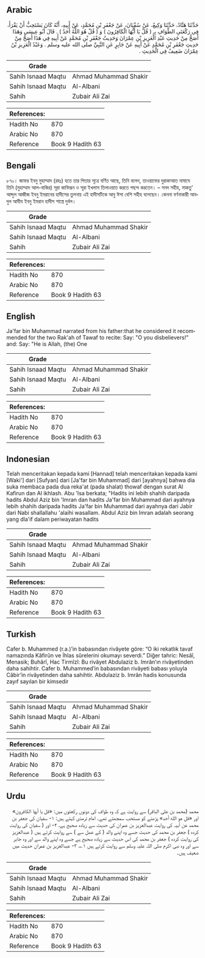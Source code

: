 ## Arabic


<div dir="rtl" lang="ar" style={{fontSize:'larger',backgroundColor:'#f8f9fa',padding:20}}>
حَدَّثَنَا هَنَّادٌ، حَدَّثَنَا وَكِيعٌ، عَنْ سُفْيَانَ، عَنْ جَعْفَرِ بْنِ مُحَمَّدٍ، عَنْ أَبِيهِ، أَنَّهُ كَانَ يَسْتَحِبُّ أَنْ يَقْرَأَ، فِي رَكْعَتَىِ الطَّوَافِ بِـ ‏(‏ قُلْ يَا أَيُّهَا الْكَافِرُونَ ‏)‏ وَ ‏(‏ قُلْ هُوَ اللَّهُ أَحَدٌ ‏)‏ ‏.‏ قَالَ أَبُو عِيسَى وَهَذَا أَصَحُّ مِنْ حَدِيثِ عَبْدِ الْعَزِيزِ بْنِ عِمْرَانَ وَحَدِيثُ جَعْفَرِ بْنِ مُحَمَّدٍ عَنْ أَبِيهِ فِي هَذَا أَصَحُّ مِنْ حَدِيثِ جَعْفَرِ بْنِ مُحَمَّدٍ عَنْ أَبِيهِ عَنْ جَابِرٍ عَنِ النَّبِيِّ صلى الله عليه وسلم ‏.‏ وَعَبْدُ الْعَزِيزِ بْنُ عِمْرَانَ ضَعِيفٌ فِي الْحَدِيثِ ‏.‏
</div>
<div style={{backgroundColor:'#f8f9fa',padding:20, marginBottom: 10}}><table> <thead> <tr> <th>Grade</th> <th></th> </tr> </thead> <tbody> <tr><td>Sahih Isnaad Maqtu</td><td>Ahmad Muhammad Shakir</td></tr><tr><td>Sahih Isnaad Maqtu</td><td>Al-Albani</td></tr><tr><td>Sahih</td><td>Zubair Ali Zai</td></tr></tbody></table><table> <thead> <tr> <th>References:</th> <th></th> </tr> </thead> <tbody><tr><td>Hadith No</td><td>870</td></tr><tr><td>Arabic No</td><td>870</td></tr><tr><td>Reference</td><td>Book 9 Hadith 63</td></tr></tbody></table></div>

## Bengali


<div dir="ltr" lang="bn" style={{fontSize:'larger',backgroundColor:'#f8f9fa',padding:20}}>
৮৭০। জাফর ইবনু মুহাম্মাদ (রহঃ) হতে তার পিতার সূত্রে বর্ণিত আছে, তিনি বলেন, তাওয়াফের দুরাকাআত নামাযে তিনি (মুহাম্মাদ আল-বাকির) সূরা কাফিরূন ও সূরা ইখলাস তিলাওয়াত করতে পছন্দ করতেন। – সনদ সহীহ, মাকতু’ আব্দুল আজীজ ইবনু ইমরানের হাদীসের তুলনায় এই হাদীসটিকে আবু ঈসা বেশি সহীহ বলেছেন। কেননা বর্ণনাকারী আবদুল আযীয ইবনু ইমরান হাদীস শাস্ত্রে দুর্বল।
</div>
<div style={{backgroundColor:'#f8f9fa',padding:20, marginBottom: 10}}><table> <thead> <tr> <th>Grade</th> <th></th> </tr> </thead> <tbody> <tr><td>Sahih Isnaad Maqtu</td><td>Ahmad Muhammad Shakir</td></tr><tr><td>Sahih Isnaad Maqtu</td><td>Al-Albani</td></tr><tr><td>Sahih</td><td>Zubair Ali Zai</td></tr></tbody></table><table> <thead> <tr> <th>References:</th> <th></th> </tr> </thead> <tbody><tr><td>Hadith No</td><td>870</td></tr><tr><td>Arabic No</td><td>870</td></tr><tr><td>Reference</td><td>Book 9 Hadith 63</td></tr></tbody></table></div>

## English


<div dir="ltr" lang="en" style={{fontSize:'larger',backgroundColor:'#f8f9fa',padding:20}}>
Ja'far bin Muhammad narrated from his father:that he considered it recommended for the two Rak'ah of Tawaf to recite: Say: "O you disbelievers!" and: Say: "He is Allah, (the) One
</div>
<div style={{backgroundColor:'#f8f9fa',padding:20, marginBottom: 10}}><table> <thead> <tr> <th>Grade</th> <th></th> </tr> </thead> <tbody> <tr><td>Sahih Isnaad Maqtu</td><td>Ahmad Muhammad Shakir</td></tr><tr><td>Sahih Isnaad Maqtu</td><td>Al-Albani</td></tr><tr><td>Sahih</td><td>Zubair Ali Zai</td></tr></tbody></table><table> <thead> <tr> <th>References:</th> <th></th> </tr> </thead> <tbody><tr><td>Hadith No</td><td>870</td></tr><tr><td>Arabic No</td><td>870</td></tr><tr><td>Reference</td><td>Book 9 Hadith 63</td></tr></tbody></table></div>

## Indonesian


<div dir="ltr" lang="id" style={{fontSize:'larger',backgroundColor:'#f8f9fa',padding:20}}>
Telah menceritakan kepada kami [Hannad] telah menceritakan kepada kami [Waki'] dari [Sufyan] dari [Ja'far bin Muhammad] dari [ayahnya] bahwa dia suka membaca pada dua reka'at (pada shalat) thowaf dengan surat Al Kafirun dan Al ikhlash. Abu 'Isa berkata; "Hadits ini lebih shahih daripada hadits Abdul Aziz bin 'Imran dan hadits Ja'far bin Muhammad dari ayahnya lebih shahih daripada hadits Ja'far bin Muhammad dari ayahnya dari Jabir dari Nabi shallallahu 'alaihi wasallam. Abdul Aziz bin Imran adalah seorang yang dla'if dalam periwayatan hadits
</div>
<div style={{backgroundColor:'#f8f9fa',padding:20, marginBottom: 10}}><table> <thead> <tr> <th>Grade</th> <th></th> </tr> </thead> <tbody> <tr><td>Sahih Isnaad Maqtu</td><td>Ahmad Muhammad Shakir</td></tr><tr><td>Sahih Isnaad Maqtu</td><td>Al-Albani</td></tr><tr><td>Sahih</td><td>Zubair Ali Zai</td></tr></tbody></table><table> <thead> <tr> <th>References:</th> <th></th> </tr> </thead> <tbody><tr><td>Hadith No</td><td>870</td></tr><tr><td>Arabic No</td><td>870</td></tr><tr><td>Reference</td><td>Book 9 Hadith 63</td></tr></tbody></table></div>

## Turkish


<div dir="ltr" lang="tr" style={{fontSize:'larger',backgroundColor:'#f8f9fa',padding:20}}>
Cafer b. Muhammed (r.a.)’in babasından rivâyete göre: “O iki rekatlık tavaf namazında Kâfirûn ve İhlas sûrelerini okumayı severdi.” Diğer tahric: Nesâî, Menasik; Buhârî, Hac Tirmîzî: Bu rivâyet Abdulaziz b. Imrân’ın rivâyetinden daha sahihtir. Cafer b. Muhammed’in babasından rivâyeti babası yoluyla Câbir’in rivâyetinden daha sahihtir. Abdulaziz b. Imrân hadis konusunda zayıf sayılan bir kimsedir
</div>
<div style={{backgroundColor:'#f8f9fa',padding:20, marginBottom: 10}}><table> <thead> <tr> <th>Grade</th> <th></th> </tr> </thead> <tbody> <tr><td>Sahih Isnaad Maqtu</td><td>Ahmad Muhammad Shakir</td></tr><tr><td>Sahih Isnaad Maqtu</td><td>Al-Albani</td></tr><tr><td>Sahih</td><td>Zubair Ali Zai</td></tr></tbody></table><table> <thead> <tr> <th>References:</th> <th></th> </tr> </thead> <tbody><tr><td>Hadith No</td><td>870</td></tr><tr><td>Arabic No</td><td>870</td></tr><tr><td>Reference</td><td>Book 9 Hadith 63</td></tr></tbody></table></div>

## Urdu


<div dir="rtl" lang="ur" style={{fontSize:'larger',backgroundColor:'#f8f9fa',padding:20}}>
محمد (محمد بن علی الباقر) سے روایت ہے کہ وہ طواف کی دونوں رکعتوں میں: «قل يا أيها الكافرون» اور «قل هو الله أحد» پڑھنے کو مستحب سمجھتے تھے۔ امام ترمذی کہتے ہیں: ۱- سفیان کی جعفر بن محمد عن أبیہ کی روایت عبدالعزیز بن عمران کی حدیث سے زیادہ صحیح ہے، ۲- اور ( سفیان کی روایت کردہ ) جعفر بن محمد کی حدیث جسے وہ اپنے والد ( کے عمل سے ) سے روایت کرتے ہیں ( عبدالعزیز کی روایت کردہ ) جعفر بن محمد کی اس حدیث سے زیادہ صحیح ہے جسے وہ اپنے والد سے اور وہ جابر سے اور وہ نبی اکرم صلی اللہ علیہ وسلم سے روایت کرتے ہیں ۱؎، ۳- عبدالعزیز بن عمران حدیث میں ضعیف ہیں۔
</div>
<div style={{backgroundColor:'#f8f9fa',padding:20, marginBottom: 10}}><table> <thead> <tr> <th>Grade</th> <th></th> </tr> </thead> <tbody> <tr><td>Sahih Isnaad Maqtu</td><td>Ahmad Muhammad Shakir</td></tr><tr><td>Sahih Isnaad Maqtu</td><td>Al-Albani</td></tr><tr><td>Sahih</td><td>Zubair Ali Zai</td></tr></tbody></table><table> <thead> <tr> <th>References:</th> <th></th> </tr> </thead> <tbody><tr><td>Hadith No</td><td>870</td></tr><tr><td>Arabic No</td><td>870</td></tr><tr><td>Reference</td><td>Book 9 Hadith 63</td></tr></tbody></table></div>